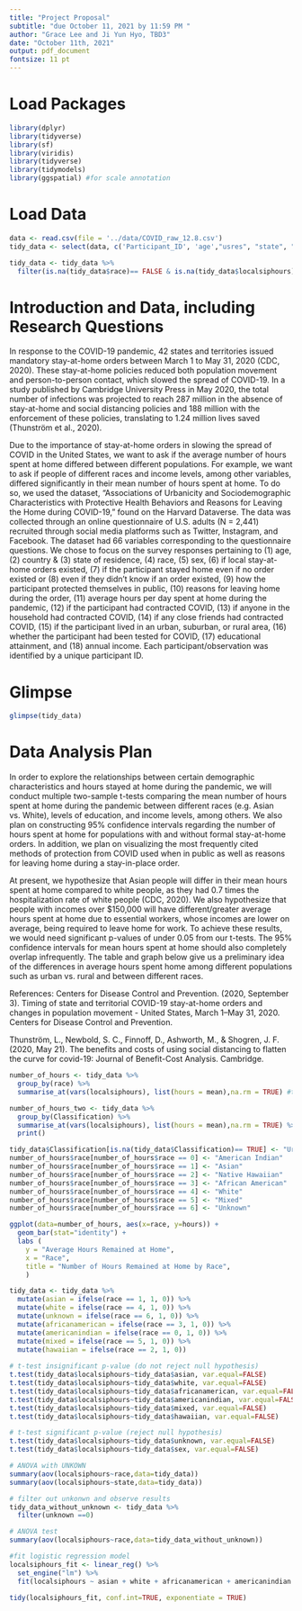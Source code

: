 ```yaml
---
title: "Project Proposal"
subtitle: "due October 11, 2021 by 11:59 PM "
author: "Grace Lee and Ji Yun Hyo, TBD3"
date: "October 11th, 2021"
output: pdf_document
fontsize: 11 pt
---
```


# Load Packages

```r
library(dplyr)
library(tidyverse)
library(sf)
library(viridis)
library(tidyverse)
library(tidymodels)
library(ggspatial) #for scale annotation
``` 

# Load Data
```r
data <- read.csv(file = '../data/COVID_raw_12.8.csv')
tidy_data <- select(data, c('Participant_ID', 'age',"usres", "state", "race", "sex", "localsip", "localsip2", "localsip3", "leavehomeact___1", "leavehomeact___2", "leavehomeact___3", "leavehomeact___4", "leavehomeact___5", "leavehomeact___6", "leavehomeact___7", "leavehomereason___1", "leavehomereason___2", "leavehomereason___3", "leavehomereason___4", "leavehomereason___5", "leavehomereason___6", "leavehomereason___7", "localsiphours", "covidsick", "hhcovidsick", "ffcovidsick", "Classification", "covidtest", "educ", "hhincome"))

tidy_data <- tidy_data %>%
  filter(is.na(tidy_data$race)== FALSE & is.na(tidy_data$localsiphours)== FALSE)
```

# Introduction and Data, including Research Questions
In response to the COVID-19 pandemic, 42 states and territories issued mandatory stay-at-home orders between March 1 to May 31, 2020 (CDC, 2020). These stay-at-home policies reduced both population movement and person-to-person contact, which slowed the spread of COVID-19. In a study published by Cambridge University Press in May 2020, the total number of infections was projected to reach 287 million in the absence of stay-at-home and social distancing policies and 188 million with the enforcement of these policies, translating to 1.24 million lives saved (Thunström et al., 2020).  
 
Due to the importance of stay-at-home orders in slowing the spread of COVID in the United States, we want to ask if the average number of hours spent at home differed between different populations. For example, we want to ask if people of different races and income levels, among other variables, differed significantly in their mean number of hours spent at home. To do so, we used the dataset, “Associations of Urbanicity and Sociodemographic Characteristics with Protective Health Behaviors and Reasons for Leaving the Home during COVID-19,” found on the Harvard Dataverse. The data was collected through an online questionnaire of U.S. adults (N = 2,441) recruited through social media platforms such as Twitter, Instagram, and Facebook. The dataset had 66 variables corresponding to the questionnaire questions. We chose to focus on the survey responses pertaining to (1) age, (2) country & (3) state of residence, (4) race, (5) sex, (6) if local stay-at-home orders existed, (7) if the participant stayed home even if no order existed or (8) even if they didn’t know if an order existed, (9) how the participant protected themselves in public, (10) reasons for leaving home during the order, (11) average hours per day spent at home during the pandemic, (12) if the participant had contracted COVID, (13) if anyone in the household had contracted COVID, (14) if any close friends had contracted COVID, (15) if the participant lived in an urban, suburban, or rural area, (16) whether the participant had been tested for COVID, (17) educational attainment, and (18) annual income. Each participant/observation was identified by a unique participant ID. 

# Glimpse

```r
glimpse(tidy_data)
```

# Data Analysis Plan
In order to explore the relationships between certain demographic characteristics and hours stayed at home during the pandemic, we will conduct multiple two-sample t-tests comparing the mean number of hours spent at home during the pandemic between different races (e.g. Asian vs. White), levels of education, and income levels, among others. We also plan on constructing 95% confidence intervals regarding the number of hours spent at home for populations with and without formal stay-at-home orders. In addition, we plan on visualizing the most frequently cited methods of protection from COVID used when in public as well as reasons for leaving home during a stay-in-place order. 

At present, we hypothesize that Asian people will differ in their mean hours spent at home compared to white people, as they had 0.7 times the hospitalization rate of white people (CDC, 2020). We also hypothesize that people with incomes over $150,000 will have different/greater average hours spent at home due to essential workers, whose incomes are lower on average, being required to leave home for work. To achieve these results, we would need significant p-values of under 0.05 from our t-tests. The 95% confidence intervals for mean hours spent at home should also completely overlap infrequently. The table and graph below give us a preliminary idea of the differences in average hours spent home among different populations such as urban vs. rural and between different races. 

References: 
Centers for Disease Control and Prevention. (2020, September 3). Timing of state and territorial COVID-19 stay-at-home orders and changes in population movement - United States, March 1–May 31, 2020. Centers for Disease Control and Prevention. 

Thunström, L., Newbold, S. C., Finnoff, D., Ashworth, M., &amp; Shogren, J. F. (2020, May 21). The benefits and costs of using social distancing to flatten the curve for covid-19: Journal of Benefit-Cost Analysis. Cambridge. 

```r
number_of_hours <- tidy_data %>%
  group_by(race) %>%
  summarise_at(vars(localsiphours), list(hours = mean),na.rm = TRUE) #to summarize count

number_of_hours_two <- tidy_data %>%
  group_by(Classification) %>%
  summarise_at(vars(localsiphours), list(hours = mean),na.rm = TRUE) %>% #to summarize count
  print()
```

```r
tidy_data$Classification[is.na(tidy_data$Classification)== TRUE] <- "Urban"
number_of_hours$race[number_of_hours$race == 0] <- "American Indian"
number_of_hours$race[number_of_hours$race == 1] <- "Asian"
number_of_hours$race[number_of_hours$race == 2] <- "Native Hawaiian"
number_of_hours$race[number_of_hours$race == 3] <- "African American"
number_of_hours$race[number_of_hours$race == 4] <- "White"
number_of_hours$race[number_of_hours$race == 5] <- "Mixed"
number_of_hours$race[number_of_hours$race == 6] <- "Unknown"

ggplot(data=number_of_hours, aes(x=race, y=hours)) +
  geom_bar(stat="identity") +
  labs (
    y = "Average Hours Remained at Home",
    x = "Race",
    title = "Number of Hours Remained at Home by Race",
    ) 
```
```r
tidy_data <- tidy_data %>%
  mutate(asian = ifelse(race == 1, 1, 0)) %>%
  mutate(white = ifelse(race == 4, 1, 0)) %>%
  mutate(unknown = ifelse(race == 6, 1, 0)) %>%
  mutate(africanamerican = ifelse(race == 3, 1, 0)) %>%
  mutate(americanindian = ifelse(race == 0, 1, 0)) %>%
  mutate(mixed = ifelse(race == 5, 1, 0)) %>%
  mutate(hawaiian = ifelse(race == 2, 1, 0)) 
  
# t-test insignificant p-value (do not reject null hypothesis)
t.test(tidy_data$localsiphours~tidy_data$asian, var.equal=FALSE)
t.test(tidy_data$localsiphours~tidy_data$white, var.equal=FALSE)
t.test(tidy_data$localsiphours~tidy_data$africanamerican, var.equal=FALSE)
t.test(tidy_data$localsiphours~tidy_data$americanindian, var.equal=FALSE)
t.test(tidy_data$localsiphours~tidy_data$mixed, var.equal=FALSE)
t.test(tidy_data$localsiphours~tidy_data$hawaiian, var.equal=FALSE)

# t-test significant p-value (reject null hypothesis)
t.test(tidy_data$localsiphours~tidy_data$unknown, var.equal=FALSE)
t.test(tidy_data$localsiphours~tidy_data$sex, var.equal=FALSE)

# ANOVA with UNKOWN
summary(aov(localsiphours~race,data=tidy_data))
summary(aov(localsiphours~state,data=tidy_data))

# filter out unkonwn and observe results
tidy_data_without_unknown <- tidy_data %>%
  filter(unknown ==0)

# ANOVA test
summary(aov(localsiphours~race,data=tidy_data_without_unknown))
```

```r
#fit logistic regression model
localsiphours_fit <- linear_reg() %>%
  set_engine("lm") %>%
  fit(localsiphours ~ asian + white + africanamerican + americanindian + mixed + hawaiian, data = tidy_data)

tidy(localsiphours_fit, conf.int=TRUE, exponentiate = TRUE)
```